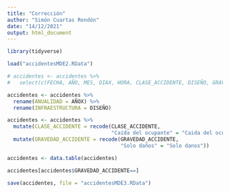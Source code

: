 ---
title: "Corrección"
author: "Simón Cuartas Rendón"
date: "14/12/2021"
output: html_document
---

```{r}
library(tidyverse)
```

```{r}
load("accidentesMDE2.RData")
```


```{r}
# accidentes <- accidentes %>% 
#   select(c(FECHA, AÑO, MES, DIAX, HORA, CLASE_ACCIDENTE, DISEÑO, GRAVEDAD_ACCIDENTE, BARRIO, COMUNASMOD, LONGITUD, LATITUD))
```

```{r}
accidentes <- accidentes %>% 
  rename(ANUALIDAD = AÑOX) %>% 
  rename(INFRAESTRUCTURA = DISEÑO)
```

```{r}
accidentes <- accidentes %>% 
  mutate(CLASE_ACCIDENTE = recode(CLASE_ACCIDENTE,
                                  "Caída del ocupante" = "Caida del ocupante")) %>% 
  mutate(GRAVEDAD_ACCIDENTE = recode(GRAVEDAD_ACCIDENTE,
                                     "Solo daños" = "Solo danos"))
```

```{r}
accidentes <- data.table(accidentes)
```

```{r}
accidentes[accidentes$GRAVEDAD_ACCIDENTE==]
```




```{r}
save(accidentes, file = "accidentesMDE3.RData")
```
